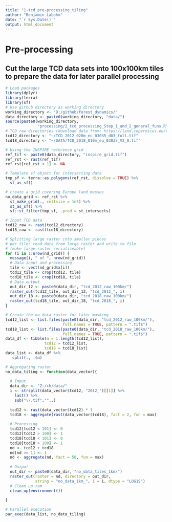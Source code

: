 ```yaml
---
title: "1-tcd_pre-processing_tiling"
author: "Benjamin Labohm"
date: "`r Sys.Date()`"
output: html_document
---
```


# Pre-processing
## Cut the large TCD data sets into 100x100km tiles to prepare the data for later parallel processing

```r
# Load packages
library(dplyr)
library(terra)
library(sf)
# Use github directory as working directory
working_directory <- "D:/github/forest_dynamics/"
data_directory <- paste0(working_directory, "data/")
source(paste0(working_directory,
              "processing/2_tcd_processing_Step_1_and_2_general_funs.R"))
# TCD raw directories (download data from: https://land.copernicus.eu/en/products/high-resolution-layer-tree-cover-density:
tcd12_directory <- "~/TCD_2012_020m_eu_03035_d03_full.tif"
tcd18_directory <- "~/DATA/TCD_2018_010m_eu_03035_V2_0.tif"

```


```r

# Using the INSPIRE reference grid
ref_tif <- paste0(data_directory, "inspire_grid.tif")
ref_rst <- rast(ref_tif)
ref_rst[ref_rst < 1] <- NA

# Template sf object for intersecting data
tmp_sf <- terra::as.polygons(ref_rst, dissolve = TRUE) %>% 
  st_as_sf()

```


```r

# create a grid covering Europe land masses
no_data_grid <- ref_rst %>%   
  st_make_grid(., cellsize = 1e5) %>%
  st_as_sf() %>% 
  sf::st_filter(tmp_sf, .pred = st_intersects)

```


```r

# Input TCD data
tcd12_raw <- rast(tcd12_directory)
tcd18_raw <- rast(tcd18_directory)

```


```r

# Splitting large raster into smaller pieces
# per tile: read data from large raster and write to file
# (make large raster serializeable)
for (i in 1:nrow(nd_grid)) {
  message(i, " of ", nrow(nd_grid))
  # Data input and processing
  tile <- vect(nd_grid$x[i])
  tcd12_tile <- crop(tcd12, tile)  
  tcd18_tile <- crop(tcd18, tile) 
  # Data output
  out_dir_12 <- paste0(data_dir, "tcd_2012_raw_100km/")
  raster_out(tcd12_tile, out_dir_12, "tcd_2012_", i)
  out_dir_18 <- paste0(data_dir, "tcd_2018_raw_100km/")
  raster_out(tcd18_tile, out_dir_18, "tcd_2018_", i)
}

```


```r

# Create the no-data raster for later masking
tcd12_list <- list.files(paste0(data_dir, "tcd_2012_raw_100km/"), 
                         full.names = TRUE, pattern = ".tif$")
tcd18_list <- list.files(paste0(data_dir, "tcd_2018_raw_100km/"), 
                         full.names = TRUE, pattern = ".tif$")
data_df <- tibble(n = 1:length(tcd12_list), 
                 tcd12 = tcd12_list,
                 tcd18 = tcd18_list) 
data_list <- data_df %>% 
   split(., .$n)

# Aggregating raster
no_data_tiling <- function(data_vector){
  
  # Input
  data_dir <- "Z:/ch/data/"  
  i <- strsplit(data_vector$tcd12, "2012_")[[1]] %>% 
    last() %>% 
    sub("\\.tif","",.)
  
  tcd12 <- rast(data_vector$tcd12) * 1
  tcd18 <- aggregate(rast(data_vector$tcd18), fact = 2, fun = max)
  
  # Processing
  tcd12[tcd12 < 101] <- 0 
  tcd12[tcd12 > 100] <- 1 
  tcd18[tcd18 < 101] <- 0 
  tcd18[tcd18 > 100] <- 1 
  nd <- tcd12 + tcd18
  nd[nd >= 1] <- 1
  nd <- aggregate(nd, fact = 50, fun = max)
  
  # Output
  out_dir <- paste0(data_dir, "no_data_tiles_1km/")
  raster_out(raster = nd, directory = out_dir,
             string = "no_data_1km_", i = i, dtype = "LOG1S")
  # Clean up ram
  clean_up(environment())
  
}

# Parallel execution
par_exec(data_list, no_data_tiling)

```